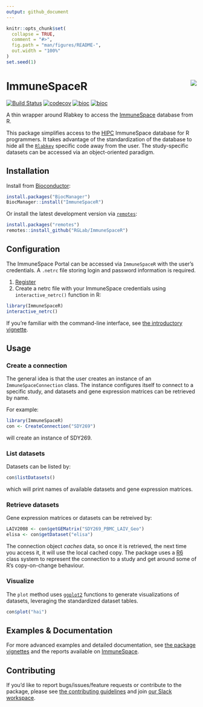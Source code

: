 ```yaml
---
output: github_document
---
```


<!-- README.md is generated from README.Rmd. Please edit that file -->

```r
knitr::opts_chunk$set(
  collapse = TRUE,
  comment = "#>",
  fig.path = "man/figures/README-",
  out.width = "100%"
)
set.seed(1)
```



# ImmuneSpaceR <img src="man/figures/logo.png" align="right" />

[![Build Status](https://travis-ci.org/RGLab/ImmuneSpaceR.svg?branch=master)](https://travis-ci.org/RGLab/ImmuneSpaceR)
[![codecov](https://codecov.io/gh/RGLab/ImmuneSpaceR/branch/master/graph/badge.svg)](https://codecov.io/gh/RGLab/ImmuneSpaceR/branch/master)
[![bioc](http://www.bioconductor.org/shields/downloads/ImmuneSpaceR.svg)](https://bioconductor.org/packages/stats/bioc/ImmuneSpaceR/) 
[![bioc](http://www.bioconductor.org/shields/years-in-bioc/ImmuneSpaceR.svg)](http://bioconductor.org/packages/release/bioc/html/ImmuneSpaceR.html)

A thin wrapper around Rlabkey to access the [ImmuneSpace](https://www.immunespace.org) database from R.

This package simplifies access to the [HIPC](https://www.immuneprofiling.org/) ImmuneSpace database for R programmers. It takes advantage of the standardization of the database to hide all the [`Rlabkey`](https://cran.r-project.org/web/packages/Rlabkey/index.html) specific code away from the user. The study-specific datasets can be accessed via an object-oriented paradigm.



## Installation

Install from [Bioconductor](http://bioconductor.org/packages/release/bioc/html/ImmuneSpaceR.html):

```r
install.packages("BiocManager")
BiocManager::install("ImmuneSpaceR")
```

Or install the latest development version via [`remotes`](https://cran.r-project.org/web/packages/remotes/index.html):

```r
install.packages("remotes")
remotes::install_github("RGLab/ImmuneSpaceR")
```



## Configuration

The ImmuneSpace Portal can be accessed via `ImmuneSpaceR` with the user's credentials. A `.netrc` file storing login and password information is required.

1. [Register](https://www.immunespace.org/login/home/register.view?)
1. Create a netrc file with your ImmuneSpace credentials using `interactive_netrc()` function in R:

```R
library(ImmuneSpaceR)
interactive_netrc()
```

If you're familiar with the command-line interface, see [the introductory vignette](https://rglab.github.io/ImmuneSpaceR/articles/Intro_to_ImmuneSpaceR.html).



## Usage

### Create a connection

The general idea is that the user creates an instance of an `ImmuneSpaceConnection` class. The instance configures itself to connect to a specific study, and datasets and gene expression matrices can be retrieved by name.

For example:

```r
library(ImmuneSpaceR)
con <- CreateConnection("SDY269")
```

will create an instance of SDY269.


### List datasets

Datasets can be listed by:

```r
con$listDatasets()
```

which will print names of available datasets and gene expression matrices.


### Retrieve datasets

Gene expression matrices or datasets can be retreived by:

```r
LAIV2008 <- con$getGEMatrix("SDY269_PBMC_LAIV_Geo")
elisa <- con$getDataset("elisa")
```

The connection object *caches* data, so once it is retrieved, the next time you access it, it will use the local cached copy. The package uses a [R6](https://cran.r-project.org/web/packages/R6/index.html) class system to represent the connection to a study and get around some of R's copy-on-change behaviour.


### Visualize

The `plot` method uses [`ggplot2`](https://cran.r-project.org/web/packages/ggplot2/index.html) functions to generate visualizations of datasets, leveraging the standardized dataset tables.

```r
con$plot("hai")
```



## Examples & Documentation

For more advanced examples and detailed documentation, see [the package vignettes](http://rglab.github.io/ImmuneSpaceR/articles/) and the reports available on [ImmuneSpace](https://www.immunespace.org/).



## Contributing

If you'd like to report bugs/issues/feature requests or contribute to the package, please see [the contributing guidelines](./CONTRIBUTING.md) and join [our Slack workspace](https://immunespace.herokuapp.com/).

